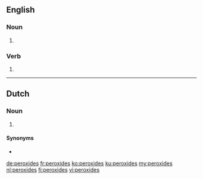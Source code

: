 ==English==

===Noun===
{{head|en|plural}}

# {{plural of|peroxide|lang=en}}

===Verb===
{{head|en}}

# {{en-third-person singular of|peroxide}}

----

==Dutch==

===Noun===
{{head|nl}}

# {{nl-noun form of|pl|peroxide}}

====Synonyms====
* {{l|nl|peroxiden}}

[[de:peroxides]]
[[fr:peroxides]]
[[ko:peroxides]]
[[ku:peroxides]]
[[my:peroxides]]
[[nl:peroxides]]
[[fi:peroxides]]
[[vi:peroxides]]